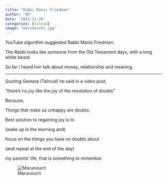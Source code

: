 ```yaml
---
title: "Rabbi Manis Friedman"
author: "DK"
date: "2022-11-26"
categories: [talmud]
image: "marunouchi.jpg"
---
```


YouTube algorithm suggested Rabbi Manis Friedman.

The Rabbi looks like someone from the Old Testament days, with a long white beard.

So far I heard him talk about money, relationship and meaning.

------------------------------------------------------------------------

Quoting Gemara (Talmud) he said in a video post,

"there's no joy like the joy of the resolution of doubts"

Because,

Things that make us unhappy are doubts.

Best solution to regaining joy is to

(wake up in the morning and)

focus on the things you have no doubts about

(and repeat at the end of the day)

my parents' life, that is something to remember.

![Marunouch](marunouchi.jpg)
